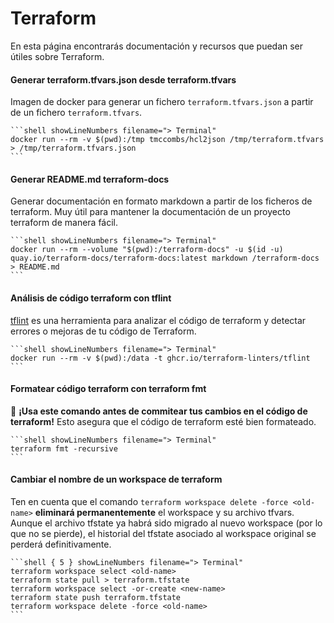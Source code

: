 # Terraform

En esta página encontrarás documentación y recursos que puedan ser útiles sobre Terraform.

#### Generar terraform.tfvars.json desde terraform.tfvars

Imagen de docker para generar un fichero `terraform.tfvars.json` a partir de un fichero `terraform.tfvars`.

    ```shell showLineNumbers filename="> Terminal"
    docker run --rm -v $(pwd):/tmp tmccombs/hcl2json /tmp/terraform.tfvars > /tmp/terraform.tfvars.json
    ```

#### Generar README.md terraform-docs

Generar documentación en formato markdown a partir de los ficheros de terraform. Muy útil para mantener la documentación de un proyecto terraform de manera fácil.

    ```shell showLineNumbers filename="> Terminal"
    docker run --rm --volume "$(pwd):/terraform-docs" -u $(id -u) quay.io/terraform-docs/terraform-docs:latest markdown /terraform-docs > README.md
    ```

#### Análisis de código terraform con tflint

[tflint](https://github.com/terraform-linters/tflint) es una herramienta para analizar el código de terraform y detectar errores o mejoras de tu código de Terraform.

    ```shell showLineNumbers filename="> Terminal"
    docker run --rm -v $(pwd):/data -t ghcr.io/terraform-linters/tflint
    ```

#### Formatear código terraform con terraform fmt

🚨 **¡Usa este comando antes de commitear tus cambios en el código de terraform!** Esto asegura que el código de terraform esté bien formateado.

    ```shell showLineNumbers filename="> Terminal"
    terraform fmt -recursive
    ```

#### Cambiar el nombre de un workspace de terraform

Ten en cuenta que el comando `terraform workspace delete -force <old-name>` **eliminará permanentemente** el workspace y su archivo tfvars. Aunque el archivo tfstate ya habrá sido migrado al nuevo workspace (por lo que no se pierde), el historial del tfstate asociado al workspace original se perderá definitivamente.

    ```shell { 5 } showLineNumbers filename="> Terminal"
    terraform workspace select <old-name>
    terraform state pull > terraform.tfstate
    terraform workspace select -or-create <new-name>
    terraform state push terraform.tfstate
    terraform workspace delete -force <old-name>
    ```